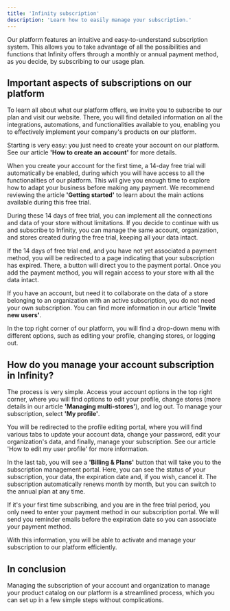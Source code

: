 ```yaml
---
title: 'Infinity subscription'
description: 'Learn how to easily manage your subscription.'
---
```


Our platform features an intuitive and easy-to-understand subscription system. This allows you to take advantage of all the possibilities and functions that Infinity offers through a monthly or annual payment method, as you decide, by subscribing to our usage plan.

## Important aspects of subscriptions on our platform

To learn all about what our platform offers, we invite you to subscribe to our plan and visit our website. There, you will find detailed information on all the integrations, automations, and functionalities available to you, enabling you to effectively implement your company's products on our platform.

Starting is very easy: you just need to create your account on our platform. See our article **'How to create an account'** for more details.

When you create your account for the first time, a 14-day free trial will automatically be enabled, during which you will have access to all the functionalities of our platform. This will give you enough time to explore how to adapt your business before making any payment. We recommend reviewing the article **'Getting started'** to learn about the main actions available during this free trial.

During these 14 days of free trial, you can implement all the connections and data of your store without limitations. If you decide to continue with us and subscribe to Infinity, you can manage the same account, organization, and stores created during the free trial, keeping all your data intact.

If the 14 days of free trial end, and you have not yet associated a payment method, you will be redirected to a page indicating that your subscription has expired. There, a button will direct you to the payment portal. Once you add the payment method, you will regain access to your store with all the data intact.

If you have an account, but need it to collaborate on the data of a store belonging to an organization with an active subscription, you do not need your own subscription. You can find more information in our article **'Invite new users'**.

In the top right corner of our platform, you will find a drop-down menu with different options, such as editing your profile, changing stores, or logging out.

## How do you manage your account subscription in Infinity?

The process is very simple. Access your account options in the top right corner, where you will find options to edit your profile, change stores (more details in our article **'Managing multi-stores'**), and log out. To manage your subscription, select **'My profile'**.

You will be redirected to the profile editing portal, where you will find various tabs to update your account data, change your password, edit your organization's data, and finally, manage your subscription. See our article 'How to edit my user profile' for more information.

In the last tab, you will see a **'Billing & Plans'** button that will take you to the subscription management portal. Here, you can see the status of your subscription, your data, the expiration date and, if you wish, cancel it. The subscription automatically renews month by month, but you can switch to the annual plan at any time.

If it's your first time subscribing, and you are in the free trial period, you only need to enter your payment method in our subscription portal. We will send you reminder emails before the expiration date so you can associate your payment method.

With this information, you will be able to activate and manage your subscription to our platform efficiently.

## In conclusion

Managing the subscription of your account and organization to manage your product catalog on our platform is a streamlined process, which you can set up in a few simple steps without complications.